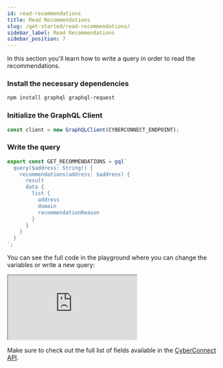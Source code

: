 ```yaml
---
id: read-recommendations
title: Read Recommendations
slug: /get-started/read-recommendations/
sidebar_label: Read Recommendations
sidebar_position: 7
---
```


In this section you'll learn how to write a query in order to read the recommendations.

### Install the necessary dependencies
```bash npm2yarn
npm install graphql graphql-request
```

### Initialize the GraphQL Client
```jsx title="/src/queries/GetRecommendations.tsx"
const client = new GraphQLClient(CYBERCONNECT_ENDPOINT);
```

### Write the query

```jsx title="/src/queries/GetRecommendations.tsx"
export const GET_RECOMMENDATIONS = gql`
  query($address: String!) {
    recommendations(address: $address) {
      result
      data {
        list {
          address
          domain
          recommendationReason
        }
      }
    }
  }
`;
```

You can see the full code in the playground where you can change the variables or write a new query:

<iframe src="https://codesandbox.io/embed/read-recommendations-08k9f6?fontsize=14&hidenavigation=1&theme=dark"
    title="read-recommendations"
    allow="accelerometer; ambient-light-sensor; camera; encrypted-media; geolocation; gyroscope; hid; microphone; midi; payment; usb; vr; xr-spatial-tracking"
    sandbox="allow-forms allow-modals allow-popups allow-presentation allow-same-origin allow-scripts"
></iframe>

Make sure to check out the full list of fields available in the [CyberConnect API](/cyberconnect-api/overview/).
